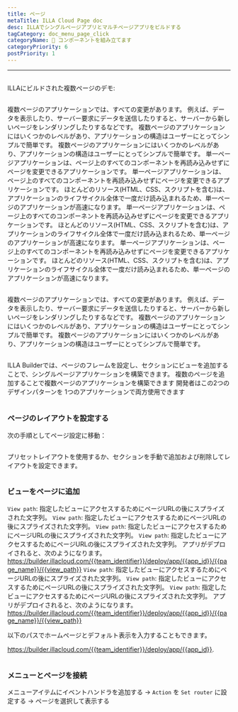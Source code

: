 ```yaml
---
title: ページ
metaTitle: ILLA Cloud Page doc
desc: ILLAでシングルページアプリとマルチページアプリをビルドする
tagCategory: doc_menu_page_click
categoryName: 🧬 コンポーネントを組み立てます
categoryPriority: 6
postPriority: 1
---
```


* * *

## <h2 hidden>ページ</h2>

ILLAにビルドされた複数ページのデモ: 

<img src='https://cdn.illacloud.com/official-website/img/docs/assemble/page1.gif' alt="" />

複数ページのアプリケーションでは、すべての変更があります。 例えば、データを表示したり、サーバー要求にデータを送信したりすると、サーバーから新しいページをレンダリングしたりするなどです。 複数ページのアプリケーションにはいくつかのレベルがあり、アプリケーションの構造はユーザーにとってシンプルで簡単です。 複数ページのアプリケーションにはいくつかのレベルがあり、アプリケーションの構造はユーザーにとってシンプルで簡単です。 単一ページアプリケーションは、ページ上のすべてのコンポーネントを再読み込みせずにページを変更できるアプリケーションです。 単一ページアプリケーションは、ページ上のすべてのコンポーネントを再読み込みせずにページを変更できるアプリケーションです。 ほとんどのリソース(HTML、CSS、スクリプトを含む)は、アプリケーションのライフサイクル全体で一度だけ読み込まれるため、単一ページのアプリケーションが高速になります。 単一ページアプリケーションは、ページ上のすべてのコンポーネントを再読み込みせずにページを変更できるアプリケーションです。 ほとんどのリソース(HTML、CSS、スクリプトを含む)は、アプリケーションのライフサイクル全体で一度だけ読み込まれるため、単一ページのアプリケーションが高速になります。 単一ページアプリケーションは、ページ上のすべてのコンポーネントを再読み込みせずにページを変更できるアプリケーションです。 ほとんどのリソース(HTML、CSS、スクリプトを含む)は、アプリケーションのライフサイクル全体で一度だけ読み込まれるため、単一ページのアプリケーションが高速になります。

<img src='https://cdn.illacloud.com/official-website/img/docs/assemble/page2.png' alt="" />

複数ページのアプリケーションでは、すべての変更があります。 例えば、データを表示したり、サーバー要求にデータを送信したりすると、サーバーから新しいページをレンダリングしたりするなどです。 複数ページのアプリケーションにはいくつかのレベルがあり、アプリケーションの構造はユーザーにとってシンプルで簡単です。 複数ページのアプリケーションにはいくつかのレベルがあり、アプリケーションの構造はユーザーにとってシンプルで簡単です。

<img src='https://cdn.illacloud.com/official-website/img/docs/assemble/page3.png' alt="" />

ILLA Builderでは、ページのフレームを設定し、セクションにビューを追加することで、シングルページアプリケーションを構築できます。 複数のページを追加することで複数ページのアプリケーションを構築できます 開発者はこの2つのデザインパターンを 1つのアプリケーションで両方使用できます

<img src='https://cdn.illacloud.com/official-website/img/docs/assemble/page4.png' alt="" />

### ページのレイアウトを設定する

次の手順としてページ設定に移動：

<img src='https://cdn.illacloud.com/official-website/img/docs/assemble/page5.png' alt="" />

プリセットレイアウトを使用するか、セクションを手動で追加および削除してレイアウトを設定できます。 

<img src='https://cdn.illacloud.com/official-website/img/docs/assemble/page6.gif' alt="" />

### ビューをページに追加

`View path`: 指定したビューにアクセスするためにページURLの後にスプライズされた文字列。 `View path`: 指定したビューにアクセスするためにページURLの後にスプライズされた文字列。 `View path`: 指定したビューにアクセスするためにページURLの後にスプライズされた文字列。 `View path`: 指定したビューにアクセスするためにページURLの後にスプライズされた文字列。 アプリがデプロイされると、次のようになります。https://builder.illacloud.com/{{team_identifier}}/deploy/app/{{app_id}}/{{page_name}}/{{view_path}} `View path`: 指定したビューにアクセスするためにページURLの後にスプライズされた文字列。 `View path`: 指定したビューにアクセスするためにページURLの後にスプライズされた文字列。 `View path`: 指定したビューにアクセスするためにページURLの後にスプライズされた文字列。 アプリがデプロイされると、次のようになります。https://builder.illacloud.com/{{team_identifier}}/deploy/app/{{app_id}}/{{page_name}}/{{view_path}}

以下のパスでホームページとデフォルト表示を入力することもできます。

https://builder.illacloud.com/{{team_identifier}}/deploy/app/{{app_id}}. 

<img src='https://cdn.illacloud.com/official-website/img/docs/assemble/page7.png' alt="" />

### メニューとページを接続

メニューアイテムにイベントハンドラを追加する → `Action` を `Set router` に設定する → ページを選択して表示する

<img src='https://cdn.illacloud.com/official-website/img/docs/assemble/page8.gif' alt="" />
